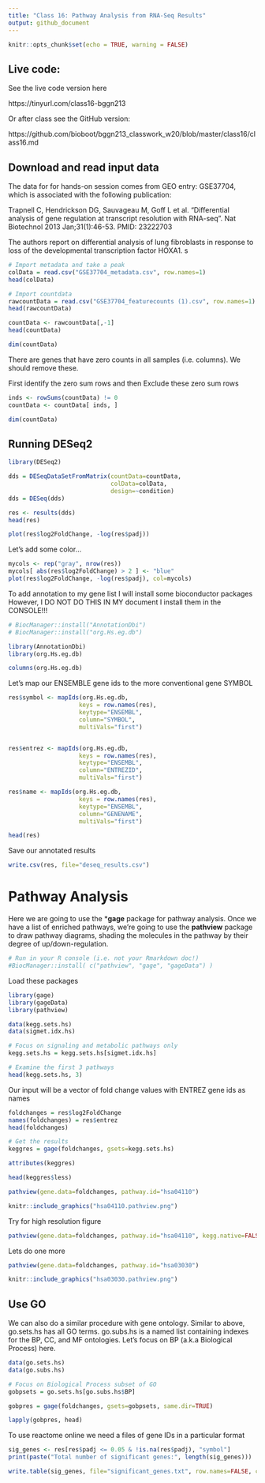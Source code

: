 ```yaml
---
title: "Class 16: Pathway Analysis from RNA-Seq Results"
output: github_document
---
```


```r
knitr::opts_chunk$set(echo = TRUE, warning = FALSE)
```

## Live code: 
See the live code version here

https://tinyurl.com/class16-bggn213

Or after class see the GitHub version:

https://github.com/bioboot/bggn213_classwork_w20/blob/master/class16/class16.md

## Download and read input data

The data for for hands-on session comes from GEO entry: GSE37704, which is associated with the following publication:

Trapnell C, Hendrickson DG, Sauvageau M, Goff L et al. "Differential analysis of gene regulation at transcript resolution with RNA-seq". Nat Biotechnol 2013 Jan;31(1):46-53. PMID: 23222703

The authors report on differential analysis of lung fibroblasts in response to loss of the developmental transcription factor HOXA1.
s
```r
# Import metadata and take a peak
colData = read.csv("GSE37704_metadata.csv", row.names=1)
head(colData)
```

```r
# Import countdata
rawcountData = read.csv("GSE37704_featurecounts (1).csv", row.names=1)
head(rawcountData)
```

```r
countData <- rawcountData[,-1]
head(countData)
```

```r
dim(countData)
```

There are genes that have zero counts in all samples (i.e. columns). We should remove these.

First identify the zero sum rows and then Exclude these zero sum rows
```r
inds <- rowSums(countData) != 0
countData <- countData[ inds, ]
```

```r
dim(countData)
```

## Running DESeq2
```r
library(DESeq2)
```


```r
dds = DESeqDataSetFromMatrix(countData=countData,
                             colData=colData,
                             design=~condition)
dds = DESeq(dds)
```

```r
res <- results(dds)
head(res)
```


```r
plot(res$log2FoldChange, -log(res$padj))
```

Let's add some color... 

```r
mycols <- rep("gray", nrow(res))
mycols[ abs(res$log2FoldChange) > 2 ] <- "blue"
plot(res$log2FoldChange, -log(res$padj), col=mycols)
```

To add annotation to my gene list I will install some bioconductor packages
However, I DO NOT DO THIS IN MY document I install them in the CONSOLE!!!

```r
# BiocManager::install("AnnotationDbi")
# BiocManager::install("org.Hs.eg.db")
```

```r
library(AnnotationDbi)
library(org.Hs.eg.db)

columns(org.Hs.eg.db)
```

Let's map our ENSEMBLE gene ids to the more conventional gene SYMBOL

```r
res$symbol <- mapIds(org.Hs.eg.db,
                    keys = row.names(res),
                    keytype="ENSEMBL",
                    column="SYMBOL",
                    multiVals="first")


res$entrez <- mapIds(org.Hs.eg.db,
                    keys = row.names(res),
                    keytype="ENSEMBL",
                    column="ENTREZID",
                    multiVals="first")

res$name <- mapIds(org.Hs.eg.db,
                    keys = row.names(res),
                    keytype="ENSEMBL",
                    column="GENENAME",
                    multiVals="first")

head(res)
```

Save our annotated results

```r
write.csv(res, file="deseq_results.csv")
```


# Pathway Analysis

Here we are going to use the ***gage** package for pathway analysis. Once we have a list of enriched pathways, we're going to use the **pathview** package to draw pathway diagrams, shading the molecules in the pathway by their degree of up/down-regulation.

```r
# Run in your R console (i.e. not your Rmarkdown doc!)
#BiocManager::install( c("pathview", "gage", "gageData") )
```

Load these packages

```r
library(gage)
library(gageData)
library(pathview)
```

```r
data(kegg.sets.hs)
data(sigmet.idx.hs)

# Focus on signaling and metabolic pathways only
kegg.sets.hs = kegg.sets.hs[sigmet.idx.hs]

# Examine the first 3 pathways
head(kegg.sets.hs, 3)
```

Our input will be a vector of fold change values with ENTREZ gene ids as names
```r
foldchanges = res$log2FoldChange
names(foldchanges) = res$entrez
head(foldchanges)
```

```r
# Get the results
keggres = gage(foldchanges, gsets=kegg.sets.hs)
```

```r
attributes(keggres)
```

```r
head(keggres$less)
```


```r
pathview(gene.data=foldchanges, pathway.id="hsa04110")

```

```r
knitr::include_graphics("hsa04110.pathview.png")
```

Try for high resolution figure

```r
pathview(gene.data=foldchanges, pathway.id="hsa04110", kegg.native=FALSE)

```


Lets do one more
```r
pathview(gene.data=foldchanges, pathway.id="hsa03030")
```

```r
knitr::include_graphics("hsa03030.pathview.png")
```

## Use GO
We can also do a similar procedure with gene ontology. Similar to above, go.sets.hs has all GO terms. go.subs.hs is a named list containing indexes for the BP, CC, and MF ontologies. Let’s focus on BP (a.k.a Biological Process) here.

```r
data(go.sets.hs)
data(go.subs.hs)

# Focus on Biological Process subset of GO
gobpsets = go.sets.hs[go.subs.hs$BP]

gobpres = gage(foldchanges, gsets=gobpsets, same.dir=TRUE)

lapply(gobpres, head)
```


To use reactome online we need a files of gene IDs in a particular format


```r
sig_genes <- res[res$padj <= 0.05 & !is.na(res$padj), "symbol"]
print(paste("Total number of significant genes:", length(sig_genes)))


```

```r
write.table(sig_genes, file="significant_genes.txt", row.names=FALSE, col.names=FALSE, quote=FALSE)
```

